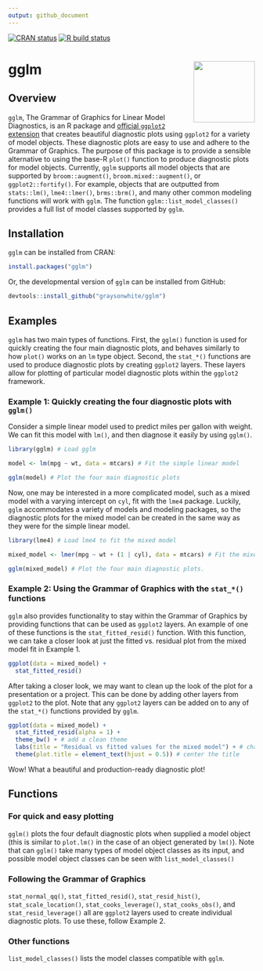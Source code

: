 ```yaml
---
output: github_document
---
```


<!-- badges: start -->
[![CRAN status](https://www.r-pkg.org/badges/version/gglm)](https://cran.r-project.org/package=gglm)
[![R build status](https://github.com/graysonwhite/gglm/workflows/R-CMD-check/badge.svg)](https://github.com/graysonwhite/gglm/actions)
<!-- badges: end -->

# gglm <img src="https://github.com/graysonwhite/gglm/blob/master/figs/gglm.gif?raw=true" align="right" width=125 />

## Overview

`gglm`, The Grammar of Graphics for Linear Model Diagnostics, is an R package and [official `ggplot2` extension](https://exts.ggplot2.tidyverse.org/gallery/) that creates beautiful diagnostic plots using `ggplot2` for a variety of model objects. These diagnostic plots are easy to use and adhere to the Grammar of Graphics. The purpose of this package is to provide a sensible alternative to using the base-R `plot()` function to produce diagnostic plots for model objects. Currently, `gglm` supports all model objects that are supported by `broom::augment()`, `broom.mixed::augment()`, or `ggplot2::fortify()`. For example, objects that are outputted from `stats::lm()`, `lme4::lmer()`, `brms::brm()`, and many other common modeling functions will work with `gglm`. The function `gglm::list_model_classes()` provides a full list of model classes supported by `gglm`. 

## Installation 

`gglm` can be installed from CRAN:
```r
install.packages("gglm")
```

Or, the developmental version of `gglm` can be installed from GitHub:
```r
devtools::install_github("graysonwhite/gglm")
```

## Examples

`gglm` has two main types of functions. First, the `gglm()` function is used for quickly creating the four main diagnostic plots, and behaves similarly to how `plot()` works on an `lm` type object. Second, the `stat_*()` functions are used to produce diagnostic plots by creating `ggplot2` layers. These layers allow for plotting of particular model diagnostic plots within the `ggplot2` framework. 

### Example 1: Quickly creating the four diagnostic plots with `gglm()`

Consider a simple linear model used to predict miles per gallon with weight. We can fit this model with `lm()`, and then diagnose it easily by using `gglm()`.
```r
library(gglm) # Load gglm

model <- lm(mpg ~ wt, data = mtcars) # Fit the simple linear model

gglm(model) # Plot the four main diagnostic plots
```

Now, one may be interested in a more complicated model, such as a mixed model with a varying intercept on `cyl`, fit with the `lme4` package. Luckily, `gglm` accommodates a variety of models and modeling packages, so the diagnostic plots for the mixed model can be created in the same way as they were for the simple linear model. 
```r
library(lme4) # Load lme4 to fit the mixed model

mixed_model <- lmer(mpg ~ wt + (1 | cyl), data = mtcars) # Fit the mixed model

gglm(mixed_model) # Plot the four main diagnostic plots.
```

### Example 2: Using the Grammar of Graphics with the `stat_*()` functions

`gglm` also provides functionality to stay within the Grammar of Graphics by providing functions that can be used as `ggplot2` layers. An example of one of these functions is the `stat_fitted_resid()` function. With this function, we can take a closer look at just the fitted vs. residual plot from the mixed model fit in Example 1.

```r
ggplot(data = mixed_model) +
  stat_fitted_resid()
```

After taking a closer look, we may want to clean up the look of the plot for a presentation or a project. This can be done by adding other layers from `ggplot2` to the plot. Note that any `ggplot2` layers can be added on to any of the `stat_*()` functions provided by `gglm`. 

```r
ggplot(data = mixed_model) +
  stat_fitted_resid(alpha = 1) + 
  theme_bw() + # add a clean theme 
  labs(title = "Residual vs fitted values for the mixed model") + # change the title
  theme(plot.title = element_text(hjust = 0.5)) # center the title
```

Wow! What a beautiful and production-ready diagnostic plot!

## Functions

### For quick and easy plotting

`gglm()` plots the four default diagnostic plots when supplied a model object (this is similar to `plot.lm()` in the case of an object generated by `lm()`). Note that can `gglm()` take many types of model object classes as its input, and possible model object classes can be seen with `list_model_classes()`

### Following the Grammar of Graphics

`stat_normal_qq()`, `stat_fitted_resid()`, `stat_resid_hist()`, `stat_scale_location()`, `stat_cooks_leverage()`, `stat_cooks_obs()`, and `stat_resid_leverage()` all are `ggplot2` layers used to create individual diagnostic plots. To use these, follow Example 2. 

### Other functions

`list_model_classes()` lists the model classes compatible with `gglm`. 